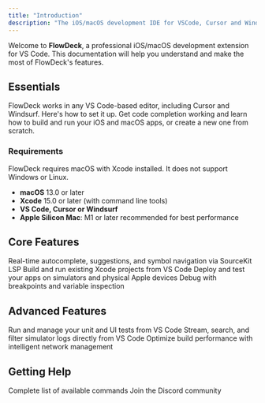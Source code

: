 ```yaml
---
title: "Introduction"
description: "The iOS/macOS development IDE for VSCode, Cursor and Windsurf"
---
```


Welcome to **FlowDeck**, a professional iOS/macOS development extension for VS Code. This documentation will help you understand and make the most of FlowDeck's features.

## Essentials

<CardGroup cols={2}>
  <Card title="Install and Setup" icon="download" href="/install-and-setup">
    FlowDeck works in any VS Code-based editor, including Cursor and Windsurf. Here's how to set it up.
  </Card>
  <Card title="Core Features" icon="play" href="/features/overview">
    Get code completion working and learn how to build and run your iOS and macOS apps, or create a new one from scratch.
  </Card>
</CardGroup>

### Requirements

<Warning>
  FlowDeck requires macOS with Xcode installed. It does not support Windows or Linux.
</Warning>

- **macOS** 13.0 or later
- **Xcode** 15.0 or later (with command line tools)
- **VS Code, Cursor or Windsurf**
- **Apple Silicon Mac**: M1 or later recommended for best performance

## Core Features

<CardGroup cols={2}>
  <Card title="Code Intelligence" icon="code">
    Real-time autocomplete, suggestions, and symbol navigation via SourceKit LSP
  </Card>
  <Card title="Build, Run and Deploy" icon="hammer" href="/features/building">
    Build and run existing Xcode projects from VS Code
  </Card>
  <Card title="Device & Simulator Support" icon="mobile-screen-button" href="/features/devices">
    Deploy and test your apps on simulators and physical Apple devices
  </Card>
  <Card title="LLDB Debugging" icon="bug" href="/features/debugging">
    Debug with breakpoints and variable inspection
  </Card>
</CardGroup>

## Advanced Features

<CardGroup cols={2}>
  <Card title="Test Runner" icon="flask" href="/features/testing">
    Run and manage your unit and UI tests from VS Code
  </Card>
  <Card title="OSLog Integration" icon="terminal">
    Stream, search, and filter simulator logs directly from VS Code
  </Card>
  <Card title="Build Optimizer" icon="gauge-high" href="/features/build-optimizer">
    Optimize build performance with intelligent network management
  </Card>
</CardGroup>

## Getting Help

<CardGroup cols={2}>
  <Card title="Command Reference" icon="terminal" href="/advanced/commands">
    Complete list of available commands
  </Card>
  <Card title="Community" icon="users" href="https://flowdeck.studio/#join">
    Join the Discord community
  </Card>
</CardGroup>